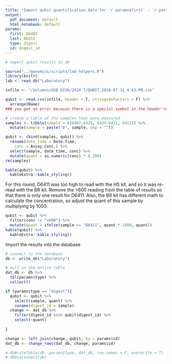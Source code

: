 ```yaml
---
title: "Import qubit quantification data for `r params$first` - `r params$last`"
output:
  pdf_document: default
  html_notebook: default
params:
  first: D6407
  last: D6431
  type: digest
  id: digest_id
---
```



```r
# import qubit results to db

source("../genomics/scripts/lab_helpers.R")
library(knitr)
lab <- read_db("Laboratory")

infile <- "/Volumes/USB DISK/2018 7/QUBIT_2018-07-31_4-43-PM.csv"
```



```r
qubit <- read.csv(infile, header = T, stringsAsFactors = F) %>% 
  arrange(Name)
### you get an error because there is a special symbol in the header row, change micro symbol to u ####

# create a table of the samples that were measured
samples <- tibble(sample = c(6407:6419, 6424:6431, 6411)) %>% 
  mutate(sample = paste("D", sample, sep = ""))

qubit <- cbind(samples, qubit) %>% 
  rename(date_time = Date.Time, 
    conc = Assay.Conc.) %>% 
  select(sample, date_time, conc) %>% 
  mutate(quant = as.numeric(conc) * 0.200)
rm(samples)

kable(qubit) %>% 
  kableExtra::kable_styling()

```

For this round, D6411 was too high to read with the HS kit, and so it was re-read with the BR kit.  Remove the >600 reading from the table of results so that there is only one result for D6411. Also, the BR kit has different math to calculate the concentration, so adjust the quant of this sample by multiplying by 1000.
```r
qubit <- qubit %>% 
  filter(conc != ">600") %>% 
  mutate(quant = ifelse(sample == "D6411", quant * 1000, quant))
kable(qubit) %>% 
  kableExtra::kable_styling()
```

Import the results into the database
```r

# connect to the database
db <- write_db("Laboratory")

# pull in the entire table
dat_db <- db %>% 
  tbl(params$type) %>% 
  collect()

if (params$type == "digest"){
  qubit <- qubit %>% 
    select(sample, quant) %>% 
    rename(digest_id = sample)
  change <- dat_db %>% 
    filter(digest_id %in% qubit$digest_id) %>% 
    select(-quant)
  
}

change <- left_join(change, qubit, by = params$id)
dat_db <- change_rows(dat_db, change, params$id)

# dbWriteTable(db, params$type, dat_db, row.names = F, overwrite = T)
# dbDisconnect(db)


```


